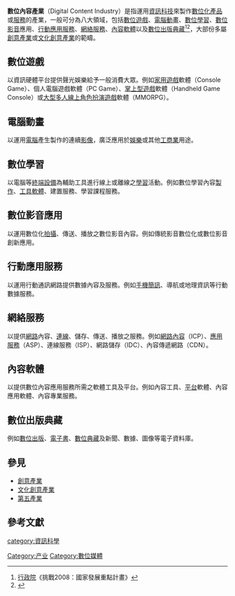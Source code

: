 {{mergeto|文化創意產業}}
{{expert|time=2014-07-13T19:00:00+00:00}}
{{expand|time=2014-07-13T19:00:00+00:00}}
{{NoteTA|G1=IT}}
'''數位內容產業'''（Digital Content Industry）是指運用[[資訊科技|資訊科技]]來製作[[數位化|數位化]][[產品|產品]]或[[服務|服務]]的產業，一般可分為八大領域，包括[[數位遊戲|數位遊戲]]、[[電腦動畫|電腦動畫]]、[[數位學習|數位學習]]、[[影音|數位影音]]應用、[[通訊|行動應用服務]]、[[網絡服務|網絡服務]]、[[軟體|內容軟體]]以及[[出版業|數位出版典藏]]<ref name=s1>[[行政院|行政院]]《挑戰2008：國家發展重點計畫》</ref><ref name=s2>{{Cite web |url=http://www.icid.ncku.edu.tw/cie/2007a-Spring/%E6%95%B8%E4%BD%8D%E5%85%A7%E5%AE%B9%E5%AD%B8%E9%99%A2-%E6%9E%97%E7%8F%AE%E5%AB%BA.pdf |title=數位內容學院-林珮嫺 |work=[[國立成功大學|國立成功大學]]創意產業設計研究所|date=2007 |access-date=2014-07-13 |archive-url=https://web.archive.org/web/20140714152119/http://www.icid.ncku.edu.tw/cie/2007a-Spring/%E6%95%B8%E4%BD%8D%E5%85%A7%E5%AE%B9%E5%AD%B8%E9%99%A2-%E6%9E%97%E7%8F%AE%E5%AB%BA.pdf |archive-date=2014-07-14 |dead-url=yes }}</ref>，大部份多屬[[創意產業|創意產業]]或[[文化創意產業|文化創意產業]]的範疇。

==數位遊戲==
{{main|數位遊戲}}
以資訊硬體平台提供聲光娛樂給予一般消費大眾。例如[[電視遊戲|家用遊戲]]軟體（Console Game）、個人電腦遊戲軟體（PC Game）、[[掌上遊戲機|掌上型遊戲]]軟體（Handheld Game Console）或[[大型多人線上角色扮演遊戲|大型多人線上角色扮演遊戲]]軟體（MMORPG）。

==電腦動畫==
{{main|電腦動畫}}
以運用[[電腦|電腦]]產生製作的連續[[影像|影像]]，廣泛應用於[[娛樂|娛樂]]或其他[[工商業|工商業]]用途。

==數位學習==
{{main|數位學習}}
以電腦等[[設備|終端設備]]為輔助工具進行線上或離線之[[學習|學習]]活動。例如數位學習內容[[製作|製作]]、[[軟體|工具軟體]]、建置服務、學習課程服務。

==數位影音應用==
{{main|影音}}
以運用數位化[[攝影|拍攝]]、傳送、播放之數位影音內容。例如傳統影音數位化或數位影音創新應用。

==行動應用服務==
{{main|通訊}}
以運用行動通訊網路提供數據內容及服務。例如[[手機簡訊|手機簡訊]]、導航或地理資訊等行動數據服務。

==網絡服務==
{{main|網絡服務}}
以提供[[網路|網路]]內容、[[連線|連線]]、儲存、傳送、播放之服務。例如[[網路內容|網路內容]]（ICP）、[[應用服務|應用服務]]（ASP）、連線服務（ISP）、網路儲存（IDC）、內容傳遞網路（CDN）。

==內容軟體==
{{main|軟體}}
以提供數位內容應用服務所需之軟體工具及平台。例如內容工具、[[平台|平台]]軟體、內容應用軟體、內容專業服務。

==數位出版典藏==
{{main|出版業}}
例如[[數位出版|數位出版]]、[[電子書|電子書]]、[[數位典藏|數位典藏]]及新聞、數據、圖像等電子資料庫。

==參見==
*[[創意產業|創意產業]]
*[[文化創意產業|文化創意產業]]
*[[第五產業|第五產業]]

==參考文獻==
<references/>

[[Category:产业|Category:产业]]
[[category:資訊科學|category:資訊科學]]
[[Category:數位媒體|Category:數位媒體]]